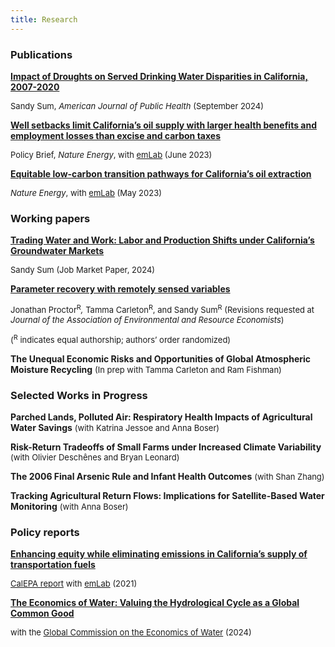 ```yaml
---
title: Research
---
```


### Publications

[**Impact of Droughts on Served Drinking Water Disparities in
California,
2007-2020**](https://ajph.aphapublications.org/doi/10.2105/AJPH.2024.307758)

<font size="2"> Sandy Sum, *American Journal of Public Health*
(September 2024) </font>

[**Well setbacks limit California’s oil supply with larger health
benefits and employment losses than excise and carbon
taxes**](https://www.nature.com/articles/s41560-023-01273-0)

<font size="2"> Policy Brief, *Nature Energy*, with
[emLab](https://emlab.ucsb.edu/) (June 2023) </font>

[**Equitable low-carbon transition pathways for California’s oil
extraction**](https://www.nature.com/articles/s41560-023-01259-y)

<font size="2"> *Nature Energy*, with [emLab](https://emlab.ucsb.edu/)
(May 2023) </font>

### Working papers

[**Trading Water and Work: Labor and Production Shifts under
California's Groundwater
Markets**](https://drive.google.com/file/d/1z2F7DWDszOYYzkxyrcM8THEc7Nt8AWsp/view)

<font size="2">Sandy Sum (Job Market Paper, 2024)</font>

[**Parameter recovery with remotely sensed
variables**](https://www.nber.org/papers/w30861)

<font size="2">Jonathan Proctor^R^*,* Tamma Carleton^R^, and Sandy
Sum^R^ (Revisions requested at *Journal of the Association of
Environmental and Resource Economists*)</font>

<font size="2"> (^R^ indicates equal authorship; authors' order
randomized) </font>

**The Unequal Economic Risks and Opportunities of Global Atmospheric
Moisture Recycling** <font size="2">(In prep with Tamma Carleton and Ram
Fishman)</font>

### Selected Works in Progress

**Parched Lands, Polluted Air: Respiratory Health Impacts of
Agricultural Water Savings** <font size="2">(with Katrina Jessoe and
Anna Boser)</font>

**Risk-Return Tradeoffs of Small Farms under Increased Climate
Variability** <font size="2">(with Olivier Deschênes and Bryan
Leonard)</font>

**The 2006 Final Arsenic Rule and Infant Health Outcomes**
<font size="2">(with Shan Zhang)</font>

**Tracking Agricultural Return Flows: Implications for Satellite-Based
Water Monitoring** <font size="2">(with Anna Boser)</font>

### Policy reports

[**Enhancing equity while eliminating emissions in California's supply
of transportation
fuels**](https://www.google.com/url?q=https%3A%2F%2Fwww.dropbox.com%2Fs%2F6w4hrztnb8r7xe7%2FCA-CN-Study-2-Final-Report-0421.pdf%3Fdl%3D1&sa=D&sntz=1&usg=AOvVaw3pv7JBOJLm767dL8jnrE4o)

<font size="2"> [CalEPA
report](https://emlab.ucsb.edu/projects/identifying-equitable-pathways-reach-carbon-neutrality-californias-transportation-sector)
with [emLab](https://emlab.ucsb.edu/) (2021) </font>

[**The Economics of Water: Valuing the Hydrological Cycle as a Global
Common
Good**](https://watercommission.org/publication/executive-summary-the-economics-of-water/)

<font size="2">with the [Global Commission on the Economics of
Water](https://watercommission.org/) (2024)</font>
